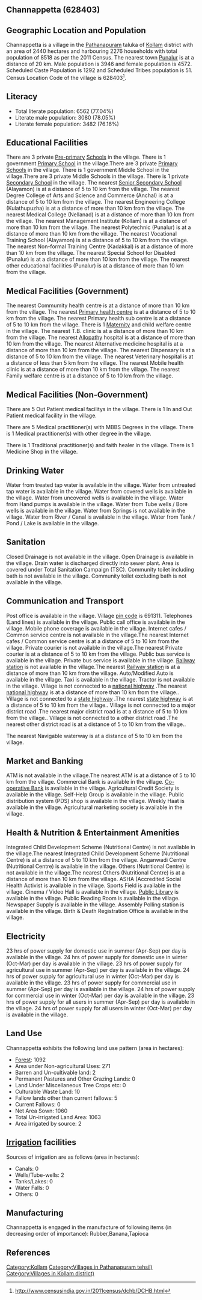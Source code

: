 {{Infobox settlement
| name=Channappetta
| native_name=
| native_name_lang=
| other_name=
| nickname=
| settlement_type=Village
| image_skyline=
| image_alt=
| image_caption=
| pushpin_map=India Kerala
| pushpin_label_position=right
| pushpin_map_alt=
| pushpin_map_caption=Location in Kerala, India
| latd=
| latm=
| lats=
| latNS=
| longd=
| longm=
| longs=
| longEW=
| coordinates_display=inline,title
| subdivision_type=Country
| subdivision_name={{flag|India}}
| subdivision_type1=[[States and territories of India|State]]
| subdivision_name1=Kerala 
| subdivision_type2=[[List of districts of India|District]]
| subdivision_name2=Kollam
| subdivision_type3=Tahsil
| subdivision_name3=Pathanapuram
| website=
| established_title=<!-- Established -->
| established_date=
| founder=
| named_for=
| government_type=
| governing_body=
| unit_pref=Metric=
| area_footnotes=
| area_rank=
| area_total_km2=24.40
| elevation_footnotes=
| elevation_m=
| population_total=8518
| population_as_of=2011
| population_rank=
| population_density_km2=349
| population_demonym=
| population_footnotes=
| demographics_type1=Languages
| demographics1_title1=Official
| demographics1_info1=[[Malayalam language|Malayalam]]
| timezone1=[[Indian Standard Time|IST]]
| utc_offset1==+5:30
| postal_code_type=[[Postal Index Number|PIN]]
| postal_code=691311
| area_code_type=Telephone code
| area_code=
| registration_plate=
| blank1_name_sec1=Nearest city
| blank1_info_sec1=[[Punalur]]
| blank2_name_sec1=[[Human sex ratio|Sex ratio]]
| blank2_info_sec1=1158 [[male|♂]]/[[female|♀]]
| blank3_name_sec1=Literacy
| blank3_info_sec1=77.04%
| blank1_name_sec2=[[2011 Census of India|2011 census]] code
| blank1_info_sec2=628403
| footnotes=
}}

== Channappetta (628403) ==

== Geographic Location and Population ==

Channappetta is a village in the [[Pathanapuram]] taluka of [[Kollam]] district with an area of 2440 hectares and harbouring 2276 households with total population of 8518 as per the 2011 Census. The nearest town [[Punalur]] is at a distance of 20 km. Male population is 3946 and female population is 4572. Scheduled Caste Population is 1292 and Scheduled Tribes population is 51. Census Location Code of the village is 628403<ref>http://www.censusindia.gov.in/2011census/dchb/DCHB.html</ref>.


== Literacy ==  
* Total literate population: 6562 (77.04%)
* Literate male population: 3080 (78.05%)
* Literate female population: 3482 (76.16%)


== Educational Facilities ==  
There are 3 private [[Pre-primary]] [[School]]s in the village.
There is 1 government [[Primary School]] in the village.There are 3 private [[Primary School]]s in the village.
There is 1 government Middle School in the village.There are 3 private Middle Schools in the village.
There is 1 private [[Secondary School]] in the village.
The nearest [[Senior Secondary School]] (Alayamon) is at a distance of 5 to 10 km from the village.
The nearest Degree College of Arts and Science and Commerce (Anchal) is at a distance of 5 to 10 km from the village.
The nearest Engineering College (Kulathupuzha) is at a distance of more than 10 km from the village.
The nearest Medical College (Nellanad) is at a distance of more than 10 km from the village.
The nearest Management Institute (Kollam) is at a distance of more than 10 km from the village.
The nearest Polytechnic (Punalur) is at a distance of more than 10 km from the village.
The nearest Vocational Training School (Alayamon) is at a distance of 5 to 10 km from the village.
The nearest Non-formal Training Centre (Kadakkal) is at a distance of more than 10 km from the village.
The nearest Special School for Disabled (Punalur) is at a distance of more than 10 km from the village.
The nearest other educational facilities (Punalur) is at a distance of more than 10 km from the village.


== Medical Facilities (Government) ==
The nearest Commumity health centre is at a distance of more than 10 km from the village.
The nearest [[Primary health centre]] is at a distance of 5 to 10 km from the village.
The nearest Primary health sub centre is at a distance of 5 to 10 km from the village.
There is 1 [[Maternity]] and child welfare centre in the village.
The nearest T.B. clinic is at a distance of more than 10 km from the village.
The nearest [[Allopathy]] hospital is at a distance of more than 10 km from the village.
The nearest Alternative medicine hospital is at a distance of more than 10 km from the village.
The nearest Dispensary is at a distance of 5 to 10 km from the village.
The nearest Veterinary hospital is at a distance of less than 5 km from the village.
The nearest Mobile health clinic is at a distance of more than 10 km from the village.
The nearest Family welfare centre is at a distance of 5 to 10 km from the village.


== Medical Facilities (Non-Government) ==
There are 5 Out Patient medical facilitys in the village.
There is 1 In and Out Patient medical facility in the village.

There are 5 Medical practitioner(s) with MBBS Degrees in the village.
There is 1 Medical practitioner(s) with other degree in the village.

There is 1 Traditional practitioner(s) and faith healer in the village.
There is 1 Medicine Shop in the village.



== Drinking Water ==
Water from treated tap water is available in the village.
Water from untreated tap water is available in the village.
Water from covered wells is available in the village.
Water from uncovered wells is available in the village.
Water from Hand pumps is available in the village.
Water from Tube wells / Bore wells is available in the village.
Water from Springs is not available in the village.
Water from River / Canal is available in the village.
Water from Tank / Pond / Lake is available in the village.


== Sanitation ==
Closed Drainage is not available in the village.
Open Drainage is available in the village.
Drain water is discharged directly into sewer plant.
Area is covered under Total Sanitation Campaign (TSC).
Community toilet including bath is not available in the village.
Community toilet excluding bath is not available in the village.


== Communication and Transport ==
Post office is available in the village.
Village [[pin code]] is 691311.
Telephones (Land lines) is available in the village.
Public call office is available in the village.
Mobile phone coverage is available in the village.
Internet cafes / Common service centre is not available in the village.The nearest Internet cafes / Common service centre is at a distance of 5 to 10 km from the village.
Private courier is not available in the village.The nearest Private courier is at a distance of 5 to 10 km from the village.
Public bus service is available in the village.
Private bus service is available in the village.
[[Railway station]] is not available in the village.The nearest [[Railway station]] is at a distance of more than 10 km from the village.
Auto/Modified Auto is available in the village.
Taxi is available in the village.
Tractor is not available in the village.
Village is not connected to a [[national highway]] .The nearest [[national highway]] is at a distance of more than 10 km from the village..
Village is not connected to a [[state highway]] .The nearest [[state highway]] is at a distance of 5 to 10 km from the village..
Village is not connected to a major district road   .The nearest major district road   is at a distance of 5 to 10 km from the village..
Village is not connected to a other district road .The nearest other district road is at a distance of 5 to 10 km from the village..



The nearest Navigable waterway is at a distance of 5 to 10 km from the village.



== Market and Banking ==
ATM is not available in the village.The nearest ATM is at a distance of 5 to 10 km from the village.
Commercial Bank is available in the village.
[[Co-operative Bank]] is available in the village.
Agricultural Credit Society is available in the village.
Self-Help Group is available in the village.
Public distribution system (PDS) shop is available in the village.
Weekly Haat is available in the village.
Agricultural marketing society is available in the village.


== Health & Nutrition & Entertainment Amenities ==
Integrated Child Development Scheme (Nutritional Centre) is not available in the village.The nearest Integrated Child Development Scheme (Nutritional Centre) is at a distance of 5 to 10 km from the village.
Anganwadi Centre (Nutritional Centre) is available in the village.
Others (Nutritional Centre) is not available in the village.The nearest Others (Nutritional Centre) is at a distance of more than 10 km from the village.
ASHA (Accredited Social Health Activist is available in the village.
Sports Field is available in the village.
Cinema / Video Hall is available in the village.
[[Public Library]] is available in the village.
Public Reading Room is available in the village.
Newspaper Supply is available in the village.
Assembly Polling station is available in the village.
Birth & Death Registration Office is available in the village.


== Electricity ==
23 hrs of power supply for domestic use in summer (Apr-Sep) per day is available in the village.
24 hrs of power supply for domestic use in winter (Oct-Mar) per day is available in the village.
23 hrs of power supply for agricultural use in summer (Apr-Sep) per day is available in the village.
24 hrs of power supply for agricultural use in winter (Oct-Mar) per day is available in the village.
23 hrs of power supply for commercial use in summer (Apr-Sep) per day is available in the village.
24 hrs of power supply for commercial use in winter (Oct-Mar) per day is available in the village.
23 hrs of power supply for all users in summer (Apr-Sep) per day is available in the village.
24 hrs of power supply for all users in winter (Oct-Mar) per day is available in the village.


== Land Use ==
Channappetta exhibits the following land use pattern (area in hectares):
* [[Forest]]: 1092
* Area under Non-agricultural Uses: 271
* Barren and Un-cultivable land: 2
* Permanent Pastures and Other Grazing Lands: 0
* Land Under Miscellaneous Tree Crops etc: 0
* Culturable Waste Land: 10
* Fallow lands other than current fallows: 5
* Current Fallows: 0
* Net Area Sown: 1060
* Total Un-irrigated Land Area: 1063
* Area irrigated by source: 2


== [[Irrigation]] facilities ==
Sources of irrigation are as follows (area in hectares):
* Canals: 0
* Wells/Tube-wells: 2
* Tanks/Lakes: 0
* Water Falls: 0
* Others: 0


== Manufacturing ==
Channappetta is engaged in the manufacture of following items (in decreasing order of importance): Rubber,Banana,Tapioca


[[Category:Kollam]]
[[Category:Villages in Pathanapuram tehsil)]]
[[Category:Villages in Kollam district)]]


== References ==
{{Reflist}}


